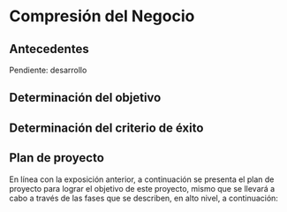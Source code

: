 # Compresión del Negocio

## Antecedentes

Pendiente: desarrollo

## Determinación del objetivo



## Determinación del criterio de éxito



## Plan de proyecto

En línea con la exposición anterior, a continuación se presenta el plan de proyecto para lograr el objetivo de este proyecto, mismo que se llevará a cabo a través de las fases que se describen, en alto nivel, a continuación:

